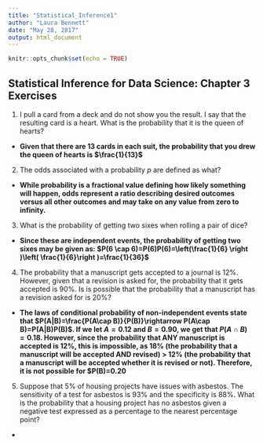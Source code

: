 ```yaml
---
title: "Statistical_Inference1"
author: "Laura Bennett"
date: "May 28, 2017"
output: html_document
---
```


```r
knitr::opts_chunk$set(echo = TRUE)
```

## Statistical Inference for Data Science: Chapter 3 Exercises

1. I pull a card from a deck and do not show you the result. I say that the resulting card is a heart. What is the probability that it is the queen of hearts?
  + **Given that there are 13 cards in each suit, the probability that you drew the queen of hearts is $\frac{1}{13}$ **
  
2. The odds associated with a probability $p$ are defined as what?
  + **While probability is a fractional value defining how likely something will happen, odds represent a ratio describing desired outcomes versus all other outcomes and may take on any value from zero to infinity. **
  
3. What is the probability of getting two sixes when rolling a pair of dice?
  + **Since these are independent events, the probability of getting two sixes may be given as: $P(6 \cap 6)=P(6)P(6)=\left(\frac{1}{6} \right )\left( \frac{1}{6}\right )=\frac{1}{36}$**

4. The probability that a manuscript gets accepted to a journal is 12%. However, given that a revision is asked for, the probability that it gets accepted is 90%. Is is possible that the probability that a manuscript has a revision asked for is 20%?
  + **The laws of conditional probability of non-independent events state that $P(A|B)=\frac{P(A\cap B)}{P(B)}\rightarrow P(A\cap B)=P(A|B)P(B)$. If we let $A=0.12$ and $B=0.90$, we get that $P(A\cap B)=0.18$. However, since the probability that ANY manuscript is accepted is 12%, this is impossible, as 18% (the probability that a manuscript will be accepted AND revised) > 12% (the probability that a manuscript will be accepted whether it is revised or not). Therefore, it is not possible for $P(B)=0.20**
  
5. Suppose that 5% of housing projects have issues with asbestos. The sensitivity of a test for asbestos is 93% and the specificity is 88%. What is the probability that a housing project has no asbestos given a negative test expressed as a percentage to the nearest percentage point?
  +  
